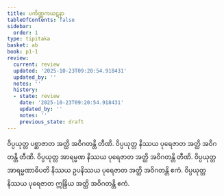 ```yaml
---
title: ပကိဏ္ဏကဃဋနာ
tableOfContents: false
sidebar:
  order: 1
type: tipitaka
basket: ab
book: p1-1
review:
  current: review
  updated: '2025-10-23T09:20:54.918431'
  updated_by: ''
  notes: ''
  history:
  - state: review
    date: '2025-10-23T09:20:54.918431'
    updated_by: ''
    notes: ''
    previous_state: draft
---
```



<ReviewStatus review={frontmatter.review} showDetails={true} />

<HypothesisAnnotation frontmatter={frontmatter} />

<DynamicBreadcrumb />

<Division number="377" book="p1-1" e="ch" v="36" p="122">

<Paragraph number="1136" book="p1-1">
ဝိပ္ပယုတ္တ ပစ္ဆာဇာတ အတ္ထိ အဝိဂတန္တိ တီဏိ. ဝိပ္ပယုတ္တ နိဿယ ပုရေဇာတ အတ္ထိ အဝိဂတန္တိ တီဏိ. ဝိပ္ပယုတ္တ အာရမ္မဏ နိဿယ ပုရေဇာတ အတ္ထိ အဝိဂတန္တိ တီဏိ. ဝိပ္ပယုတ္တ အာရမ္မဏာဓိပတိ နိဿယ ဥပနိဿယ ပုရေဇာတ အတ္ထိ အဝိဂတန္တိ ဧကံ. ဝိပ္ပယုတ္တ နိဿယ ပုရေဇာတ ဣန္ဒြိယ အတ္ထိ အဝိဂတန္တိ ဧကံ.
</Paragraph>
</Division>